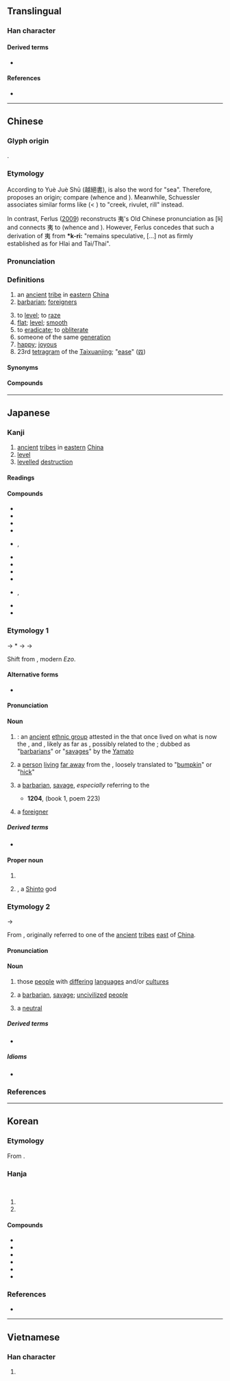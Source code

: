 {{character info}}
==Translingual==

===Han character===
{{Han char|rn=37|rad=大|as=03|sn=6|four=50032|canj=KN,XKN|ids=⿻大弓}}

====Derived terms====
* {{l|mul|[[姨]], [[咦]], [[胰]], [[蛦]], [[桋]], [[跠]], [[鮧]], [[侇]], [[峓]], [[恞]], [[痍]], [[洟]], [[羠]], [[鴺]], [[荑]], [[𢓡]]}}

====References====
* {{Han ref|kx=0249.150|dkj=05852|dj=0509.070|hdz=10527.050|uh=5937|ud=22839|bh=A669|bd=42601}}

----

==Chinese==
{{zh-forms}}
{{zh-wp}}

===Glyph origin===
{{Han etyl}}
{{Han compound|大|弓|t1=big|t2=bow|ls=ic}}.

===Etymology===
According to Yuè Juè Shū (越絕書), {{och-l|夷}} is also the {{w|Baiyue|Yue}} word for "sea". Therefore, {{zh-ref|Schuessler (2007)}} proposes an {{der|zh|aav}} origin; compare {{cog|mkh-pro|*d(n)liʔ||large river, sea}} (whence {{cog|km|ទន្លេ||large river}} and {{cog|kdt|thlèː||sea}}). Meanwhile, Schuessler associates similar {{w|Hmong languages|Hmong}} forms like {{cog|cqd|tl̥e||river}} (< {{cog|hmx-pro|*gle}}) to {{och-l|[[溪]]}} "creek, rivulet, rill" instead.

In contrast, Ferlus ([https://halshs.archives-ouvertes.fr/halshs-01182596/file/Ferlus2009_Ethnonyms.pdf 2009]) reconstructs 夷's Old Chinese pronunciation as [lɨ] and connects 夷 to {{cog|qfa-tak-pro|*k-ri:||Kra-Dai endonym}} (whence {{cog|th|ไท||"Tai endonym"}} and {{cog|lic|Hlai||"Hlai endonym"}}). However, Ferlus concedes that such a derivation of 夷 from '''*k-ri:''' "remains speculative, [...] not as firmly established as for Hlai and Tai/Thai".

===Pronunciation===
{{zh-pron
|m=yí
|m-s=
|c=ji4
|c-t=
|g=
|h=pfs=
|j=
|mb=ǐ
|md=
|mn=ml:thâi/qz,tw,xm,zz:î
|mn_note=thâi - vernacular; î - literary
|mn-t=i5
|w=
|x=
|mc=y
|oc=y
|ma=
|cat=n
}}

===Definitions===
{{zh-hanzi}}

# an [[ancient]] [[tribe]] in [[eastern]] [[China]]
# [[barbarian]]; [[foreigner]]s
#: {{zh-x|學 夷 技 以 制 夷|learn the '''Westerners'<nowiki/>''' tricks so as to control '''them'''|CL}}
# to [[level]]; to [[raze]]
# [[flat]]; [[level]]; [[smooth]]
# to [[eradicate]]; to [[obliterate]]
# someone of the same [[generation]]
# [[happy]]; [[joyous]]
# 23rd [[tetragram]] of the [[Taixuanjing]]; "[[ease]]" ([[𝌜]])

====Synonyms====
{{zh-dial|外國人}}

====Compounds====
{{zh-der|夷歌|嵎夷|夷衾|夷險一節|化險為夷|夷戮|夷人|希夷|夷滅|夷狄|以夷治夷|夷猶|夷由|夷瘳|夷漫|夷惠|伯夷叔齊|創夷|夷懌|伯夷|伯夷父|夷悅|冰夷|夷白|女夷|夷槃|夷俟|南夷|夷齊|以夷制夷|尊王攘夷|平夷|夷易|島夷|履險如夷|夷險|優婆夷|不夷不惠|凌夷|不夷|夷堅志|夏威夷州|夷靡|夷陵|夷服|夷昧|夷愉|夷九族|夷簡|夷為平地|均夷作用|夷三族|夷世|四夷|以夷伐夷|夷延|匪夷所思|唐夷|坦夷|混夷|猶夷|擺夷|畎夷|武夷山|無夷|新夷|淮夷|東夷|波羅夷|江左夷吾|用夏變夷|昆夷|攘夷|視險如夷|番夷|燒夷彈|淩夷|明夷|民夷|毀宗夷族|視險若夷|蠻夷戎狄|蠻夷|芟夷|西南夷|赴險如夷|鴟夷|陵夷|馮夷|鳥夷|醜夷|鄙夷|辛夷|讎夷|裔夷|夏威夷|夷平}}

----

==Japanese==

===Kanji===
{{ja-kanji|grade=|rs=大03}}

# [[ancient]] [[tribe]]s in [[eastern]] [[China]]
# [[level]] {{gl|[[flat]] and [[low]]}}
# [[level]]led [[destruction]]

====Readings====
{{ja-readings
|goon=い
|kanon=い
|kun=えびす-, ころ-す, たい-らげる<たひ-らげる
|nanori=ひな, ひら
}}

====Compounds====
{{der-top|Compounds}}
* {{ja-r|以%夷%攻%夷|い%い%こう%い}}
* {{ja-r|夷%狄|い%てき}}
* {{ja-r|華%夷|^か%い}}
* {{ja-r|九%夷|^きゅう%い}}
* {{ja-r|険%夷|けん%い|rom=-}}, {{ja-r|嶮%夷|けん%い}}
* {{ja-r|攘%夷|じょう%い}}
* {{ja-r|焼%夷|しょう%い}}
* {{ja-r|東%夷|^とう%い}}
* {{ja-r|平%夷|へい%い}}
* {{ja-r|蛮%夷|ばん%い|rom=-}}, {{ja-r|蕃%夷|ばん%い}}
* {{ja-r|蝦夷|^えぞ}}
* {{ja-r|蝦夷|^えみし}}
{{der-bottom}}

===Etymology 1===
{{ja-kanjitab|えびす|yomi=k}}

{{IPAfont|⟨emi<sub>1</sub>si⟩}} → *{{IPAchar|/emʲisɨ/}} → {{IPAchar|/emisə/}} → {{IPAchar|/ebisu/}}

Shift from {{inh|ja|ojp|sort=えひす|蝦夷|tr={{w|Emishi}}}}, modern ''Ezo''.

====Alternative forms====
* {{ja-l|戎}}

====Pronunciation====
{{ja-pron|y=k|えびす|acc=1|acc_ref=DJR}}

====Noun====
{{ja-noun|えびす}}

# {{lb|ja|sort=えひす|historical}} {{synonym of|ja|蝦夷|tr=Ezo|nodot=1|sort=えひす}}: an [[ancient]] [[ethnic group]] attested in the ''{{w|Nihon Shoki}}'' that once lived on what is now the {{w|Kantō region|Kantō}}, {{w|Hokuriku region|Hokuriku}} and {{w|Tōhoku region|Tōhoku regions}}, likely as far as {{w|Hokkaido}}, possibly related to the {{w|Ainu people}}; dubbed as "[[barbarian]]s" or "[[savage]]s" by the [[Yamato]]
# a [[person]] [[live|living]] [[far away]] from the {{m|ja|都|tr=miyako||[[capital]]}}, loosely translated to "[[bumpkin]]" or "[[hick]]"
#: {{syn|ja|田舎者|tr=inakamono}}
# {{lb|ja|sort=えひす|regional|derogatory}} a [[barbarian]], [[savage]], ''especially'' referring to the {{m|ja|東夷|tr=azuma-ebisu||[[warrior]] from the [[east]]ern parts of Japan}}
#* '''1204''', ''{{w|lang=ja|秋篠月清集|Akishino Gesseishū}}'' (book 1, poem 223)
#*: {{ja-usex|sort=えひす|わがおもふ人だにすまばみちのくの'''えびす'''の里もうときものかは|わが おもふ ひと だに すまば ^みちのく の '''えびす''' の さと も うとき もの か は|rom=waga omou hito dani sumaba Michinoku no '''ebisu''' no sato utoki mono ka wa}}
# {{lb|ja|sort=えひす|by extension|derogatory}} a [[foreigner]]

=====Derived terms=====
* {{ja-r|東%夷|あずま%-えびす}}

====Proper noun====
{{ja-pos|proper|えびす}}

# {{surname|ja|A=a|nodot=1|sort=えひす}}
# {{alternative spelling of|ja|恵比須|nocap=1|tr=[[Ebisu]]}}, a [[Shinto]] god

===Etymology 2===
{{ja-kanjitab|い|yomi=o}}
{{IPAchar|/ji/}} → {{IPAchar|/i/}}

From {{der|ja|ltc|sort=い|-}} {{ltc-l|夷}}, originally referred to one of the [[ancient]] [[tribe]]s [[east]] of [[China]].

====Pronunciation====
{{ja-pron|y=o|い|acc=1|acc_ref=DJR}}

====Noun====
{{ja-noun|い}}

# those [[people]] with [[differ]]ing [[language]]s and/or [[culture]]s
#: {{syn|ja|異民族|tr=iminzoku}}
# a [[barbarian]], [[savage]]; [[uncivilized]] [[people]] {{qualifier|living to the east of ancient Imperial China; included Japan}}
#: {{syn|ja|野蛮人|tr=yabanjin}}
# a [[neutral]] {{gl|[[position]]}}
#: {{syn|ja|無色|tr=mushoku}}

=====Derived terms=====
* {{ja-r|征%夷|せい%い}}

=====Idioms=====
* {{ja-r|夷を以て夷を制す|い を もって い を せいす}}

===References===
<references/>

----

==Korean==

===Etymology===
From {{der|ko|ltc|-}} {{ltc-l|夷|id=1}}. {{hanja-hunmong|이|i|人類#중04A}}

===Hanja===
{{ko-hanja-search}}
{{ko-hanja|오랑캐|이}}<br>
{{ko-hanja|평평하다|평평할|이}}

# {{hanja form of|이|[[barbarian]]}}
# {{hanja form of|이|[[flat]]; [[level]]; [[smooth]]}}

====Compounds====
{{der-top3|Compounds}}
* {{ko-l|동이|東夷}}
* {{ko-l|험이|險夷}}
* {{ko-l|이적|夷狄}}
* {{ko-l|만이|蠻夷}}
* {{ko-l|양이|攘夷}}
* {{ko-l|소이|燒夷}}
{{der-bottom}}

===References===
* {{R:hanjadoc|2090}}

----

==Vietnamese==

===Han character===
{{vi-readings|reading=dì, dai, di, gì, rợ|rs=大03}}

# {{rfdef|vi|sort=大03}}
